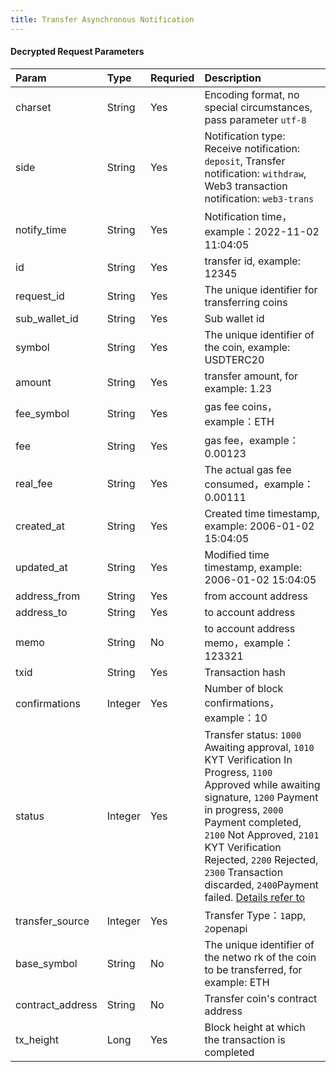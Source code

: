 ---
title: Transfer Asynchronous Notification 
---

#### Decrypted Request Parameters

| Param            | Type    | Requried | Description                                                  |
| :--------------- | :------ | :------- | :----------------------------------------------------------- |
| charset          | String  | Yes      | Encoding format, no special circumstances, pass parameter `utf-8` |
| side             | String  | Yes      |Notification type: Receive notification: `deposit`, Transfer notification: `withdraw`, Web3 transaction notification: `web3-trans`|
| notify_time      | String  | Yes      | Notification time，example：2022-11-02 11:04:05              |
| id               | String  | Yes      | transfer id, example: 12345                                  |
| request_id       | String  | Yes      | The unique identifier for transferring coins                 |
| sub_wallet_id    | String  | Yes      | Sub wallet id                                                |
| symbol           | String  | Yes      | The unique identifier of the coin, example: USDTERC20        |
| amount           | String  | Yes      | transfer amount, for example: 1.23                           |
| fee_symbol       | String  | Yes      | gas fee coins，example：ETH                                  |
| fee              | String  | Yes      | gas fee，example：0.00123                                    |
| real_fee         | String  | Yes      | The actual gas fee consumed，example：0.00111                |
| created_at       | String    | Yes      | Created time timestamp, example: 2006-01-02 15:04:05                                       |
| updated_at       | String    | Yes      | Modified time timestamp, example: 2006-01-02 15:04:05                                      |
| address_from     | String  | Yes      | from account address                                         |
| address_to       | String  | Yes      | to account address                                           |
| memo             | String  | No       | to account address memo，example：123321                     |
| txid             | String  | Yes      | Transaction hash                                             |
| confirmations    | Integer | Yes      | Number of block confirmations，example：10                   |
| status           | Integer | Yes      | Transfer status: `1000` Awaiting approval, `1010` KYT Verification In Progress, `1100` Approved while awaiting signature, `1200` Payment in progress, `2000` Payment completed, `2100` Not Approved, `2101` KYT Verification Rejected, `2200` Rejected, `2300` Transaction discarded, `2400`Payment failed. [Details refer to](/help-center/manage-mpc/transaction/transfer#ii) |
| transfer_source  | Integer | Yes      | Transfer Type：`1`app, `2`openapi                            |
| base_symbol      | String  | No       | The unique identifier of the netwo  rk of the coin to be transferred, for example: ETH |
| contract_address | String  | No       | Transfer coin's contract address                             |
| tx_height        | Long   |Yes   | Block height at which the transaction is completed |
